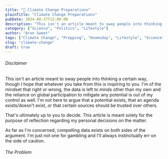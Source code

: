 ```yaml
---
title: "🥵 Climate Change Preparations"
plainTitle: "Climate Change Preparations"
pubDate: 2024-08-27T12:00:00
description: "This isn't an article meant to sway people into thinking a certain way, though I hope that whatever you take from this is inspiring to you. I'm of the mindset that right or wrong, the data is left to minds other than my own and the reliance on global participation to mitigate any potential is out of my control as well. I'm not here to argue that a potential exists, that an agenda exists/doesn't exist, or that certain sources should be trusted over others."
category: ["Science", "Politics", "Lifestyle"]
author: "Aron Sweet"
tags: ["Climate Change", "Prepping", "Doomsday", "Lifestyle", "Science"]
slug: "climate-change"
draft: true
---
```


###### Disclaimer

This isn't an article meant to sway people into thinking a certain way, though I hope that whatever you take from this is inspiring to you. I'm of the mindset that right or wrong, the data is left to minds other than my own and the reliance on global participation to mitigate any potential is out of my control as well. I'm not here to argue that a potential exists, that an agenda exists/doesn't exist, or that certain sources should be trusted over others.

That's ultimately up to you to decide. This article is meant solely for the purpose of reflection regarding my personal decisions on the matter.

As far as I'm concerned, compelling data exists on both sides of the argument. I'm just not one for gambling and I'll always instinctually err on the side of caution.

###### The Problem
